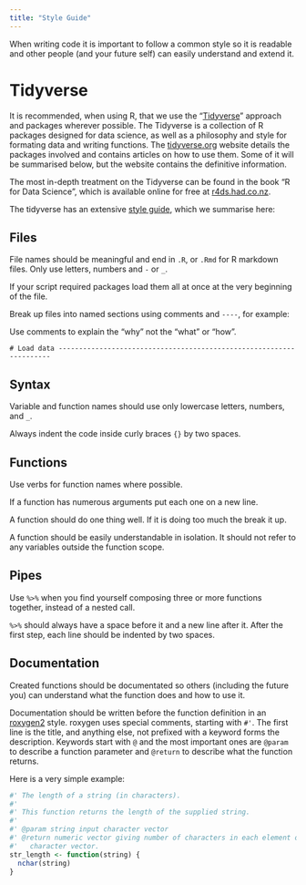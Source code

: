 ```yaml
---
title: "Style Guide"
---
```



When writing code it is important to follow a common style so it is readable and 
other people (and your future self) can easily understand and extend it. 


# Tidyverse

It is recommended, when using R, that we use the "[Tidyverse](https://www.tidyverse.org/)"
approach and packages wherever possible. The Tidyverse is a collection of R packages designed 
for data science, as well as a philosophy and style for formating data and writing functions.
The [tidyverse.org](https://www.tidyverse.org/) website details the packages involved and
contains articles on how to use them. Some of it will be summarised below, but the website
contains the definitive information.

The most in-depth treatment on the Tidyverse can be found in the book "R for Data Science", 
which is available online for free at [r4ds.had.co.nz](http://r4ds.had.co.nz/).

The tidyverse has an extensive [style guide](http://style.tidyverse.org/), which we 
summarise here:

## Files

File names should be meaningful and end in `.R`, or `.Rmd` for R markdown files. Only
use letters, numbers and `-` or `_`.

If your script required packages load them all at once at the very beginning of the 
file.

Break up files into named sections using comments and `----`, for example:

Use comments to explain the "why" not the "what" or "how".

```
# Load data --------------------------------------------------------------------
```

## Syntax

Variable and function names should use only lowercase letters, numbers, and `_`.

Always indent the code inside curly braces `{}` by two spaces.

## Functions

Use verbs for function names where possible.

If a function has numerous arguments put each one on a new line.

A function should do one thing well. If it is doing too much the break it up.

A function should be easily understandable in isolation. It should not refer
to any variables outside the function scope.

## Pipes

Use `%>%` when you find yourself composing three or more functions together, 
instead of a nested call.

`%>%` should always have a space before it and a new line after it. After the 
first step, each line should be indented by two spaces.

## Documentation

Created functions should be documentated so others (including the future you) 
can understand what the function does and how to use it.

Documentation should be written before the function definition in an 
[roxygen2](https://cran.r-project.org/web/packages/roxygen2/vignettes/markdown.html)
style. roxygen uses special comments, starting with `#'`. The first line is the 
title, and anything else, not prefixed with a keyword forms the description.
Keywords start with `@` and the most important ones are `@param` to describe 
a function parameter and `@return` to describe what the function returns.

Here is a very simple example:

```r
#' The length of a string (in characters).
#'
#' This function returns the length of the supplied string.
#' 
#' @param string input character vector
#' @return numeric vector giving number of characters in each element of the
#'   character vector.
str_length <- function(string) {
  nchar(string)
}
```
